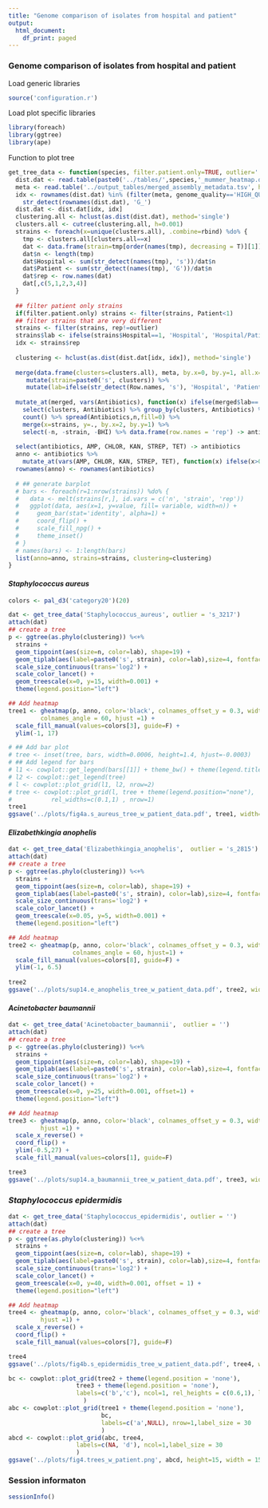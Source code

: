 ```yaml
---
title: "Genome comparison of isolates from hospital and patient"
output:
  html_document:
    df_print: paged
---
```


### Genome comparison of isolates from hospital and patient

Load generic libraries
```r
source('configuration.r')
```

Load plot specific libraries
```r
library(foreach)
library(ggtree)
library(ape)
```

Function to plot tree
```r
get_tree_data <- function(species, filter.patient.only=TRUE, outlier=''){
  dist.dat <- read.table(paste0('../tables/',species,'_mummer_heatmap.dat'))
  meta <- read.table('../output_tables/merged_assembly_metadata.tsv', head=TRUE) %>% filter(Species==species)
  idx <- rownames(dist.dat) %in% (filter(meta, genome_quality=='HIGH_QUAL'))$genomeID |## High quality genomes
    str_detect(rownames(dist.dat), 'G_')
  dist.dat <- dist.dat[idx, idx]
  clustering.all <- hclust(as.dist(dist.dat), method='single')
  clusters.all <- cutree(clustering.all, h=0.001)
  strains <- foreach(x=unique(clusters.all), .combine=rbind) %do% {
    tmp <- clusters.all[clusters.all==x]
    dat <- data.frame(strain=tmp[order(names(tmp), decreasing = T)][1]) ## select hospital if possible
    dat$n <- length(tmp)
    dat$Hospital <- sum(str_detect(names(tmp), 's'))/dat$n
    dat$Patient <- sum(str_detect(names(tmp), 'G'))/dat$n
    dat$rep <- row.names(dat)
    dat[,c(5,1,2,3,4)]
  }
  
  ## filter patient only strains
  if(filter.patient.only) strains <- filter(strains, Patient<1)
  ## filter strains that are very different
  strains <- filter(strains, rep!=outlier) 
  strains$lab <- ifelse(strains$Hospital==1, 'Hospital', 'Hospital/Patient')
  idx <- strains$rep
  
  clustering <- hclust(as.dist(dist.dat[idx, idx]), method='single')
  
  merge(data.frame(clusters=clusters.all), meta, by.x=0, by.y=1, all.x=TRUE) %>%
     mutate(strain=paste0('s', clusters)) %>%
     mutate(lab=ifelse(str_detect(Row.names, 's'), 'Hospital', 'Patient')) -> merged
  
  mutate_at(merged, vars(Antibiotics), function(x) ifelse(merged$lab=='Patient', 'MET', as.character(x)) ) %>%
    select(clusters, Antibiotics) %>% group_by(clusters, Antibiotics) %>%
    count() %>% spread(Antibiotics,n,fill=0) %>%
    merge(x=strains, y=., by.x=2, by.y=1) %>% 
    select(-n, -strain, -BHI) %>% data.frame(row.names = 'rep') -> antibiotics
  
  select(antibiotics, AMP, CHLOR, KAN, STREP, TET) -> antibiotics
  anno <- antibiotics %>% 
    mutate_at(vars(AMP, CHLOR, KAN, STREP, TET), function(x) ifelse(x>0, 'Hospital', NA))
  rownames(anno) <- rownames(antibiotics)
  
  # ## generate barplot
  # bars <- foreach(r=1:nrow(strains)) %do% {
  #   data <- melt(strains[r,], id.vars = c('n', 'strain', 'rep')) 
  #   ggplot(data, aes(x=1, y=value, fill= variable, width=n)) +
  #     geom_bar(stat='identity', alpha=1) +
  #     coord_flip() +
  #     scale_fill_npg() +
  #     theme_inset()
  # }
  # names(bars) <- 1:length(bars)
  list(anno=anno, strains=strains, clustering=clustering)
}
```

#### *Staphylococcus aureus*

```r
colors <- pal_d3('category20')(20)

dat <- get_tree_data('Staphylococcus_aureus', outlier = 's_3217')
attach(dat)
## create a tree
p <- ggtree(as.phylo(clustering)) %<+%
  strains +
  geom_tippoint(aes(size=n, color=lab), shape=19) +
  geom_tiplab(aes(label=paste0('s', strain), color=lab),size=4, fontface='bold', offset=2e-4) +
  scale_size_continuous(trans='log2') + 
  scale_color_lancet() + 
  geom_treescale(x=0, y=15, width=0.001) +
  theme(legend.position="left")

## Add heatmap
tree1 <- gheatmap(p, anno, color='black', colnames_offset_y = 0.3, width=0.3, offset=0.0008, font.size=3.5,
         colnames_angle = 60, hjust =1) +
  scale_fill_manual(values=colors[3], guide=F) +
  ylim(-1, 17)

# ## Add bar plot
# tree <- inset(tree, bars, width=0.0006, height=1.4, hjust=-0.0003)
# ## Add legend for bars
# l1 <- cowplot::get_legend(bars[[1]] + theme_bw() + theme(legend.title =element_blank()))
# l2 <- cowplot::get_legend(tree)
# l <- cowplot::plot_grid(l1, l2, nrow=2)
# tree <- cowplot::plot_grid(l, tree + theme(legend.position="none"),
#           rel_widths=c(0.1,1) , nrow=1)
tree1
ggsave('../plots/fig4a.s_aureus_tree_w_patient_data.pdf', tree1, width=10, height=10)
```

#### *Elizabethkingia anophelis*

```r
dat <- get_tree_data('Elizabethkingia_anophelis',  outlier = 's_2815')
attach(dat)
## create a tree
p <- ggtree(as.phylo(clustering)) %<+%
  strains +
  geom_tippoint(aes(size=n, color=lab), shape=19) +
  geom_tiplab(aes(label=paste0('s', strain), color=lab),size=4, fontface='bold', offset=1.5e-3, hjust=0.5) +
  scale_size_continuous(trans='log2') + 
  scale_color_lancet() + 
  geom_treescale(x=0.05, y=5, width=0.001) +
  theme(legend.position="left")

## Add heatmap
tree2 <- gheatmap(p, anno, color='black', colnames_offset_y = 0.3, width=0.3, offset=0.002, font.size=3.5, 
                  colnames_angle = 60, hjust=1) + 
  scale_fill_manual(values=colors[8], guide=F) + 
  ylim(-1, 6.5)
  
tree2
ggsave('../plots/sup14.e_anophelis_tree_w_patient_data.pdf', tree2, width=10, height=10)
```

#### *Acinetobacter baumannii*

```r
dat <- get_tree_data('Acinetobacter_baumannii',  outlier = '')
attach(dat)
## create a tree
p <- ggtree(as.phylo(clustering)) %<+%
  strains +
  geom_tippoint(aes(size=n, color=lab), shape=19) +
  geom_tiplab(aes(label=paste0('s', strain), color=lab),size=4, fontface='bold', offset=-5e-4, hjust=0.5) +
  scale_size_continuous(trans='log2') + 
  scale_color_lancet() + 
  geom_treescale(x=0, y=25, width=0.001, offset=1) +
  theme(legend.position="left")

## Add heatmap
tree3 <- gheatmap(p, anno, color='black', colnames_offset_y = 0.3, width=0.3, offset=0.001, font.size=3.5,
         hjust =1) +
  scale_x_reverse() + 
  coord_flip() +
  ylim(-0.5,27) +
  scale_fill_manual(values=colors[1], guide=F)

tree3
ggsave('../plots/sup14.a_baumannii_tree_w_patient_data.pdf', tree3, width=10, height=10)
```

### *Staphylococcus epidermidis*

```r
dat <- get_tree_data('Staphylococcus_epidermidis', outlier = '')
attach(dat)
## create a tree
p <- ggtree(as.phylo(clustering)) %<+%
  strains +
  geom_tippoint(aes(size=n, color=lab), shape=19) +
  geom_tiplab(aes(label=paste0('s', strain), color=lab),size=4, fontface='bold', offset=-2.5e-4, hjust = 0.5) +
  scale_size_continuous(trans='log2') + 
  scale_color_lancet() + 
  geom_treescale(x=0, y=40, width=0.001, offset = 1) +
  theme(legend.position="left")

## Add heatmap
tree4 <- gheatmap(p, anno, color='black', colnames_offset_y = 0.3, width=0.5, offset=0.0004, font.size=3.5,
         hjust =1) +
  scale_x_reverse() + 
  coord_flip() +
  scale_fill_manual(values=colors[7], guide=F)

tree4
ggsave('../plots/fig4b.s_epidermidis_tree_w_patient_data.pdf', tree4, width=10, height=15)
```

```r
bc <- cowplot::plot_grid(tree2 + theme(legend.position = 'none'),
                   tree3 + theme(legend.position = 'none'),
                   labels=c('b','c'), ncol=1, rel_heights = c(0.6,1), label_size = 30
                     )
abc <- cowplot::plot_grid(tree1 + theme(legend.position = 'none'),
                          bc,
                          labels=c('a',NULL), nrow=1,label_size = 30
                          )
abcd <- cowplot::plot_grid(abc, tree4,
                   labels=c(NA, 'd'), ncol=1,label_size = 30
                   )
ggsave('../plots/fig4.trees_w_patient.png', abcd, height=15, width = 15)
```

### Session informaton
```r
sessionInfo()
```